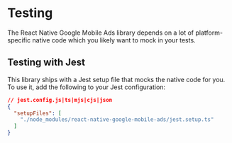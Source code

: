 # Testing

The React Native Google Mobile Ads library depends on a lot of platform-specific native code which you likely want to mock in your tests.

## Testing with Jest

This library ships with a Jest setup file that mocks the native code for you.
To use it, add the following to your Jest configuration:

```json
// jest.config.js|ts|mjs|cjs|json
{
  "setupFiles": [
    "./node_modules/react-native-google-mobile-ads/jest.setup.ts"
  ]
}
```
